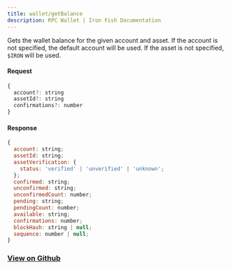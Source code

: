 ```yaml
---
title: wallet/getBalance
description: RPC Wallet | Iron Fish Documentation
---
```


Gets the wallet balance for the given account and asset. If the account is not specified,
the default account will be used. If the asset is not specified, `$IRON` will be used.

#### Request

```js
{
  account?: string
  assetId?: string
  confirmations?: number
}
```

#### Response

```js
{
  account: string;
  assetId: string;
  assetVerification: {
    status: 'verified' | 'unverified' | 'unknown';
  };
  confirmed: string;
  unconfirmed: string;
  unconfirmedCount: number;
  pending: string;
  pendingCount: number;
  available: string;
  confirmations: number;
  blockHash: string | null;
  sequence: number | null;
}
```

### [View on Github](https://github.com/iron-fish/ironfish/blob/master/ironfish/src/rpc/routes/wallet/getBalance.ts)
